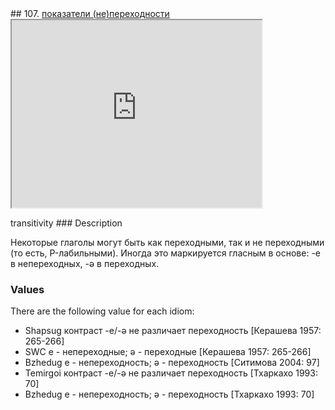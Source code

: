 ## 107. <a href =  'https://agricolamz.github.io/The_Circassian_Isoglosses_Database/107.html'>показатели (не)переходности</a><div class='box'><iframe src='https://agricolamz.github.io/The_Circassian_Isoglosses_Database/107.html' width = '400px' height = '300px'></iframe></div>transitivity
### Description

Некоторые глаголы могут быть как переходными, так и не переходными (то есть, P-лабильными). Иногда это маркируется гласным в основе: -e в непереходных, -ə в переходных.

### Values
There are the following value for each idiom:

* Shapsug  контраст -e/-ə не различает переходность [Керашева 1957: 265-266] 
* SWC  e - непереходные; ə - переходные [Керашева 1957: 265-266] 
* Bzhedug  e - непереходность; ə - переходность [Ситимова 2004: 97] 
* Temirgoi  контраст -e/-ə не различает переходность [Тхаркахо 1993: 70] 
* Bzhedug  e - непереходность; ə - переходность [Тхаркахо 1993: 70] 

